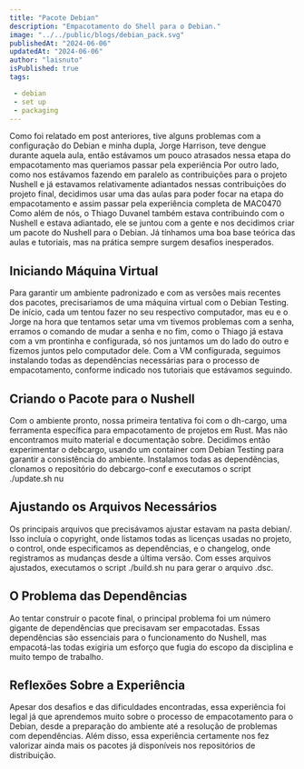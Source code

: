 ```yaml
---
title: "Pacote Debian"
description: "Empacotamento do Shell para o Debian."
image: "../../public/blogs/debian_pack.svg"
publishedAt: "2024-06-06"
updatedAt: "2024-06-06"
author: "laisnuto"
isPublished: true
tags:

 - debian
 - set up
 - packaging
---
```


Como foi relatado em post anteriores, tive alguns problemas com a configuração do Debian e minha dupla, Jorge Harrison, teve dengue durante aquela aula, então estávamos um pouco atrasados nessa etapa do empacotamento mas queriamos passar pela experiência
Por outro lado, como nos estávamos fazendo em paralelo as contribuições para o projeto Nushell e já estavamos relativamente adiantados nessas contribuições do projeto final, decidimos usar uma das aulas para poder focar na etapa do empacotamento e assim passar pela experiência completa de MAC0470
Como além de nós, o Thiago Duvanel também estava contribuindo com o Nushell e estava adiantado, ele se juntou com a gente e nos decidimos criar um pacote do Nushell para o Debian. Já tínhamos uma boa base teórica das aulas e tutoriais, mas na prática sempre surgem desafios inesperados. 

## Iniciando Máquina Virtual
Para garantir um ambiente padronizado e com as versões mais recentes dos pacotes, precisariamos de uma máquina virtual com o Debian Testing. De início, cada um tentou fazer no seu respectivo computador, mas eu e o Jorge na hora que tentamos setar uma vm tivemos problemas com a senha, erramos o comando de mudar a senha e no fim, como o Thiago já estava com a vm prontinha e configurada, só nos juntamos um do lado do outro e fizemos juntos pelo computador dele.
Com a VM configurada, seguimos instalando todas as dependências necessárias para o processo de empacotamento, conforme indicado nos tutoriais que estávamos seguindo.

## Criando o Pacote para o Nushell
Com o ambiente pronto, nossa primeira tentativa foi com o dh-cargo, uma ferramenta específica para empacotamento de projetos em Rust. Mas não encontramos muito material e documentação sobre. 
Decidimos então experimentar o debcargo, usando um container com Debian Testing para garantir a consistência do ambiente. Instalamos todas as dependências, clonamos o repositório do debcargo-conf e executamos o script ./update.sh nu


## Ajustando os Arquivos Necessários
Os principais arquivos que precisávamos ajustar estavam na pasta debian/. Isso incluía o copyright, onde listamos todas as licenças usadas no projeto, o control, onde especificamos as dependências, e o changelog, onde registramos as mudanças desde a última versão. Com esses arquivos ajustados, executamos o script ./build.sh nu para gerar o arquivo .dsc.

## O Problema das Dependências
Ao tentar construir o pacote final, o principal problema foi um número gigante de dependências que precisavam ser empacotadas. Essas dependências são essenciais para o funcionamento do Nushell, mas empacotá-las todas exigiria um esforço que fugia do escopo da disciplina e muito tempo de trabalho.


## Reflexões Sobre a Experiência
Apesar dos desafios e das dificuldades encontradas, essa experiência foi legal já que aprendemos muito sobre o processo de empacotamento para o Debian, desde a preparação do ambiente até a resolução de problemas com dependências. Além disso, essa experiência certamente nos fez valorizar ainda mais os pacotes já disponíveis nos repositórios de distribuição.

